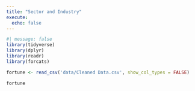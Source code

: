 ```yaml
---
title: "Sector and Industry"
execute: 
  echo: false
---
```


```r
#| message: false
library(tidyverse)
library(dplyr)
library(readr)
library(forcats)
```

```r
fortune <- read_csv('data/Cleaned Data.csv', show_col_types = FALSE)
```

```r
fortune
```